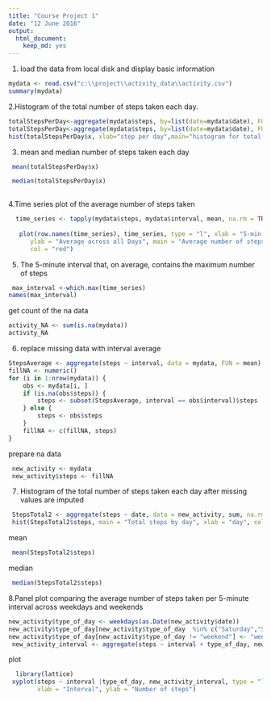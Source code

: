 ```yaml
---
title: "Course Project 1"
date: "12 June 2016"
output: 
  html_document: 
    keep_md: yes
---
```



1. load the data from local disk and display basic information
```r

mydata <- read.csv("c:\\project\\activity_data\\activity.csv")
summary(mydata)

```

2.Histogram of the total number of steps taken each day. 

```r
totalStepsPerDay<-aggregate(mydata$steps, by=list(date=mydata$date), FUN=sum)
totalStepsPerDay<-aggregate(mydata$steps, by=list(date=mydata$date), FUN=sum,na.rm=TRUE)
hist(totalStepsPerDay$x, xlab="step per day",main="histogram for total activity per day")
```


3. mean and median number of steps taken each day
```r

 mean(totalStepsPerDay$x)

 median(totalStepsPerDay$x)
  
```
4.Time series plot of the average number of steps taken
  
```r
 
  time_series <- tapply(mydata$steps, mydata$interval, mean, na.rm = TRUE)
  
   plot(row.names(time_series), time_series, type = "l", xlab = "5-min interval", 
      ylab = "Average across all Days", main = "Average number of steps taken", 
      col = "red")
```

5. The 5-minute interval that, on average, contains the maximum number of steps
```r
 max_interval <-which.max(time_series)
names(max_interval)

```

get count of the na data
```r
activity_NA <- sum(is.na(mydata))
activity_NA
```

6. replace missing data with interval average
```r
StepsAverage <- aggregate(steps ~ interval, data = mydata, FUN = mean)
fillNA <- numeric()
for (i in 1:nrow(mydata)) {
    obs <- mydata[i, ]
    if (is.na(obs$steps)) {
        steps <- subset(StepsAverage, interval == obs$interval)$steps
    } else {
        steps <- obs$steps
    }
    fillNA <- c(fillNA, steps)
}
```

prepare na data
```r
 new_activity <- mydata
 new_activity$steps <- fillNA
```

7. Histogram of the total number of steps taken each day after missing values are imputed
```r
 StepsTotal2 <- aggregate(steps ~ date, data = new_activity, sum, na.rm = TRUE)
 hist(StepsTotal2$steps, main = "Total steps by day", xlab = "day", col = "red")
```
 
 
 mean 
 
```r
 
 mean(StepsTotal2$steps)
```
 
 
 
 median
 
```r
 median(StepsTotal2$steps)
```
 
 8.Panel plot comparing the average number of steps taken per 5-minute interval across weekdays and weekends
```r
new_activity$type_of_day <- weekdays(as.Date(new_activity$date))
new_activity$type_of_day[new_activity$type_of_day  %in% c("Saturday","Sunday") ] <- "weekend"
new_activity$type_of_day[new_activity$type_of_day != "weekend"] <- "weekday"
 new_activity_interval <- aggregate(steps ~ interval + type_of_day, new_activity, mean)
```
 
plot 
```r
  library(lattice)
 xyplot(steps ~ interval |type_of_day, new_activity_interval, type = "l", layout = c(1, 2), 
        xlab = "Interval", ylab = "Number of steps")
 ```
 